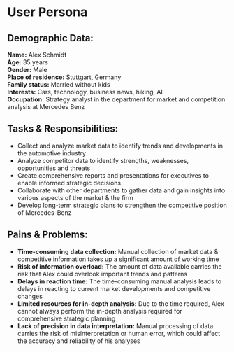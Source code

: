 # User Persona
## Demographic Data:
**Name:** Alex Schmidt  
**Age:** 35 years  
**Gender:** Male  
**Place of residence:** Stuttgart, Germany  
**Family status:** Married without kids  
**Interests:** Cars, technology, business news, hiking, AI  
**Occupation:** Strategy analyst in the department for market and competition analysis at Mercedes Benz

## Tasks & Responsibilities:
* Collect and analyze market data to identify trends and developments in the automotive industry
* Analyze competitor data to identify strengths, weaknesses, opportunities and threats
* Create comprehensive reports and presentations for executives to enable informed strategic decisions
* Collaborate with other departments to gather data and gain insights into various aspects of the market & the firm
* Develop long-term strategic plans to strengthen the competitive position of Mercedes-Benz

## Pains & Problems:
* **Time-consuming data collection:** Manual collection of market data & competitive information takes up a significant amount of working time
* **Risk of information overload:** The amount of data available carries the risk that Alex could overlook important trends and patterns
* **Delays in reaction time:** The time-consuming manual analysis leads to delays in reacting to current market developments and competitive changes
* **Limited resources for in-depth analysis:** Due to the time required, Alex cannot always perform the in-depth analysis required for comprehensive strategic planning
* **Lack of precision in data interpretation:** Manual processing of data carries the risk of misinterpretation or human error, which could affect the accuracy and reliability of his analyses